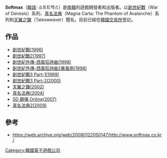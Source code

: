 {{Citation style|time=2012-01-28T18:04:29+00:00}}
{{Infobox company
| company_name =  Softmax <br />소프트맥스
| company_logo =
| company_slogan =
| foundation =1994年10月28日
| location =[[南韓|南韓]]
| industry =[[電子遊戲產業|電子遊戲產業]]
| revenue =
| net_income =
| key_people = Jeong Young-Won （執行長）
| num_employees   = 130 （至2010年）
| products =
| homepage = [http://www.softmax.co.kr www.softmax.co.kr]
}}

'''Softmax'''（[[韓語|韓語]]: 소프트맥스）是[[南韓|南韓]]的遊戲開發者和出版者。以[[創世紀戰|創世紀戰]]（War of Genesis）系列、[[真名法典|真名法典]]（Magna Carta: The Phantom of Avalanche）系列和[[天翼之鍊|天翼之鍊]]（Talesweaver）聞名。目前已經在[[韓國交易所|韓國交易所]]登記。

==作品==
*[[創世紀戰(1996)|創世紀戰(1996)]]
*[[創世紀戰2(1997)|創世紀戰2(1997)]]
*[[創世紀外傳-西風狂詩曲(1998)|創世紀外傳-西風狂詩曲(1998)]]
*[[創世紀外傳-西風狂詩曲2暴風雨(1998)|創世紀外傳-西風狂詩曲2暴風雨(1998)]]
*[[創世紀戰3_Part-1(1999)|創世紀戰3 Part-1(1999)]]
*[[創世紀戰3_Part-2(2000)|創世紀戰3 Part-2(2000)]]
*[[天翼之鍊(2002)|天翼之鍊(2002)]]
*[[真名法典(2004)|真名法典(2004)]]
*[[SD_鋼彈_Online(2007)|SD 鋼彈 Online(2007)]]
*[[真名法典2(2009)|真名法典2(2009)]]

==參考==
*https://web.archive.org/web/20080122050147/http://www.softmax.co.kr/

[[Category:韓國電子遊戲公司|Category:韓國電子遊戲公司]]